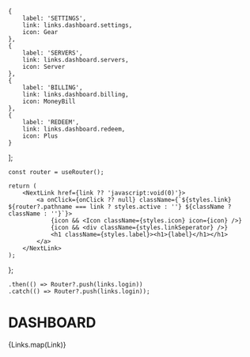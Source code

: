 
    {
        label: 'SETTINGS',
        link: links.dashboard.settings,
        icon: Gear
    },
    {
        label: 'SERVERS',
        link: links.dashboard.servers,
        icon: Server
    },
    {
        label: 'BILLING',
        link: links.dashboard.billing,
        icon: MoneyBill
    },
    {
        label: 'REDEEM',
        link: links.dashboard.redeem,
        icon: Plus
    }
];

    const router = useRouter();

    return (
        <NextLink href={link ?? 'javascript:void(0)'}>
            <a onClick={onClick ?? null} className={`${styles.link} ${router?.pathname === link ? styles.active : ''} ${className ? className : ''}`}>
                {icon && <Icon className={styles.icon} icon={icon} />}
                {icon && <div className={styles.linkSeperator} />}
                <h1 className={styles.label}><h1>{label}</h1></h1>
            </a>
        </NextLink>
    );
};

    .then(() => Router?.push(links.login))
    .catch(() => Router?.push(links.login));

<div className={styles.sidebar}>
    <h1 className={styles.title}>DASHBOARD</h1>
    <div className={styles.seperator} />
    <div className={styles.links}>
        {Links.map(Link)}
        <Link className={styles.logoutLink} onClick={Logout} label='LOG OUT' icon={LogOut} />
    </div>
</div>